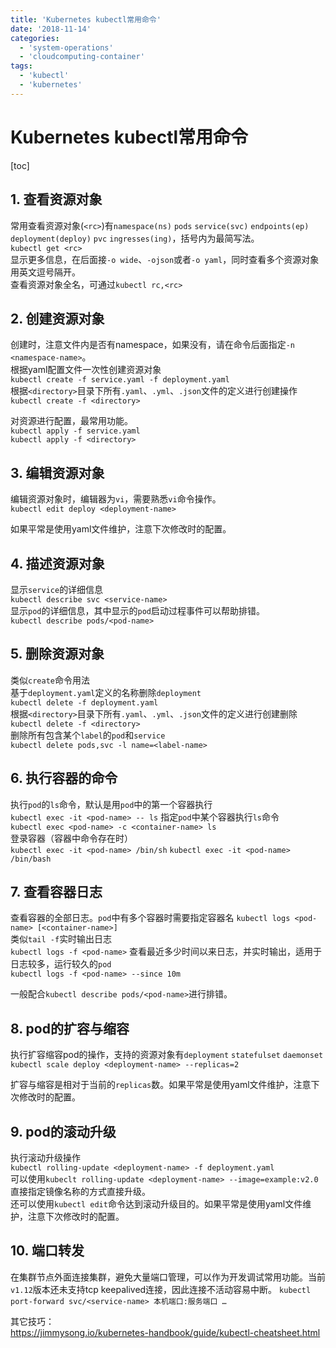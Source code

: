```yaml
---
title: 'Kubernetes kubectl常用命令'
date: '2018-11-14'
categories:
  - 'system-operations'
  - 'cloudcomputing-container'
tags:
  - 'kubectl'
  - 'kubernetes'
---
```


# Kubernetes kubectl常用命令

\[toc\]

## 1. 查看资源对象

常用查看资源对象(`<rc>`)有`namespace(ns)` `pods` `service(svc)` `endpoints(ep)` `deployment(deploy)` `pvc` `ingresses(ing)`，括号内为最简写法。  
`kubectl get <rc>`  
显示更多信息，在后面接`-o wide`、`-ojson`或者`-o yaml`，同时查看多个资源对象用英文逗号隔开。  
查看资源对象全名，可通过`kubectl rc,<rc>`

## 2. 创建资源对象

创建时，注意文件内是否有namespace，如果没有，请在命令后面指定`-n <namespace-name>`。  
根据yaml配置文件一次性创建资源对象  
`kubectl create -f service.yaml -f deployment.yaml`  
根据`<directory>`目录下所有`.yaml`、`.yml`、`.json`文件的定义进行创建操作  
`kubectl create -f <directory>`

对资源进行配置，最常用功能。  
`kubectl apply -f service.yaml`  
`kubectl apply -f <directory>`

## 3. 编辑资源对象

编辑资源对象时，编辑器为`vi`，需要熟悉`vi`命令操作。  
`kubectl edit deploy <deployment-name>`

如果平常是使用yaml文件维护，注意下次修改时的配置。

## 4. 描述资源对象

显示`service`的详细信息  
`kubectl describe svc <service-name>`  
显示`pod`的详细信息，其中显示的`pod`启动过程事件可以帮助排错。  
`kubectl describe pods/<pod-name>`

## 5. 删除资源对象

类似`create`命令用法  
基于`deployment.yaml`定义的名称删除`deployment`  
`kubectl delete -f deployment.yaml`  
根据`<directory>`目录下所有`.yaml`、`.yml`、`.json`文件的定义进行创建删除  
`kubectl delete -f <directory>`  
删除所有包含某个`label`的`pod`和`service`  
`kubectl delete pods,svc -l name=<label-name>`

## 6. 执行容器的命令

执行`pod`的`ls`命令，默认是用`pod`中的第一个容器执行  
`kubectl exec -it <pod-name> -- ls` 指定`pod`中某个容器执行`ls`命令  
`kubectl exec <pod-name> -c <container-name> ls`  
登录容器（容器中命令存在时）  
`kubectl exec -it <pod-name> /bin/sh` `kubectl exec -it <pod-name> /bin/bash`

## 7. 查看容器日志

查看容器的全部日志。`pod`中有多个容器时需要指定容器名 `kubectl logs <pod-name> [<container-name>]`  
类似`tail -f`实时输出日志  
`kubectl logs -f <pod-name>` 查看最近多少时间以来日志，并实时输出，适用于日志较多，运行较久的`pod`  
`kubectl logs -f <pod-name> --since 10m`

一般配合`kubectl describe pods/<pod-name>`进行排错。

## 8. pod的扩容与缩容

执行扩容缩容pod的操作，支持的资源对象有`deployment` `statefulset` `daemonset` `kubectl scale deploy <deployment-name> --replicas=2`

扩容与缩容是相对于当前的`replicas`数。如果平常是使用yaml文件维护，注意下次修改时的配置。

## 9. pod的滚动升级

执行滚动升级操作  
`kubectl rolling-update <deployment-name> -f deployment.yaml`  
可以使用`kubeclt rolling-update <deployment-name> --image=example:v2.0`直接指定镜像名称的方式直接升级。  
还可以使用`kubectl edit`命令达到滚动升级目的。如果平常是使用yaml文件维护，注意下次修改时的配置。

## 10. 端口转发

在集群节点外面连接集群，避免大量端口管理，可以作为开发调试常用功能。当前`v1.12`版本还未支持tcp keepalived连接，因此连接不活动容易中断。 `kubectl port-forward svc/<service-name> 本机端口:服务端口 …`

其它技巧：  
https://jimmysong.io/kubernetes-handbook/guide/kubectl-cheatsheet.html
